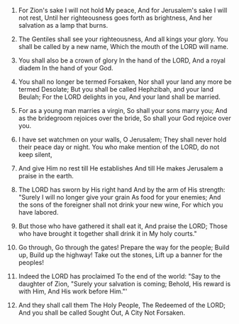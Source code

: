 
1. For Zion's sake I will not hold My peace, And for Jerusalem's sake I will not rest, Until her righteousness goes forth as brightness, And her salvation as a lamp that burns.

2. The Gentiles shall see your righteousness, And all kings your glory. You shall be called by a new name, Which the mouth of the LORD will name.

3. You shall also be a crown of glory In the hand of the LORD, And a royal diadem In the hand of your God.

4. You shall no longer be termed Forsaken, Nor shall your land any more be termed Desolate; But you shall be called Hephzibah, and your land Beulah; For the LORD delights in you, And your land shall be married.

5. For as a young man marries a virgin, So shall your sons marry you; And as the bridegroom rejoices over the bride, So shall your God rejoice over you.

6. I have set watchmen on your walls, O Jerusalem; They shall never hold their peace day or night. You who make mention of the LORD, do not keep silent,

7. And give Him no rest till He establishes And till He makes Jerusalem a praise in the earth.

8. The LORD has sworn by His right hand And by the arm of His strength: "Surely I will no longer give your grain As food for your enemies; And the sons of the foreigner shall not drink your new wine, For which you have labored.

9. But those who have gathered it shall eat it, And praise the LORD; Those who have brought it together shall drink it in My holy courts."

10. Go through, Go through the gates! Prepare the way for the people; Build up, Build up the highway! Take out the stones, Lift up a banner for the peoples!

11. Indeed the LORD has proclaimed To the end of the world: "Say to the daughter of Zion, "Surely your salvation is coming; Behold, His reward is with Him, And His work before Him."'

12. And they shall call them The Holy People, The Redeemed of the LORD; And you shall be called Sought Out, A City Not Forsaken.



